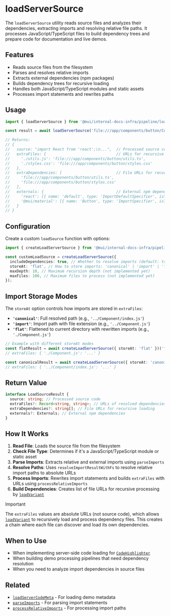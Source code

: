 # loadServerSource

The `loadServerSource` utility reads source files and analyzes their dependencies, extracting imports and resolving relative file paths. It processes JavaScript/TypeScript files to build dependency trees and prepare code for documentation and live demos.

## Features

- Reads source files from the filesystem
- Parses and resolves relative imports
- Extracts external dependencies (npm packages)
- Builds dependency trees for recursive loading
- Handles both JavaScript/TypeScript modules and static assets
- Processes import statements and rewrites paths

## Usage

```ts
import { loadServerSource } from '@mui/internal-docs-infra/pipeline/loadServerSource';

const result = await loadServerSource('file:///app/components/button/Component.tsx');

// Returns:
// {
//   source: "import React from 'react';\n...",  // Processed source code
//   extraFiles: {                               // URLs for recursive loading
//     './utils.js': 'file:///app/components/button/utils.ts',
//     './styles.css': 'file:///app/components/button/styles.css'
//   },
//   extraDependencies: [                        // File URLs for recursive loading
//     'file:///app/components/button/utils.ts',
//     'file:///app/components/button/styles.css'
//   ],
//   externals: {                                // External npm dependencies
//     'react': [{ name: 'default', type: 'ImportDefaultSpecifier', isType: false }],
//     '@mui/material': [{ name: 'Button', type: 'ImportSpecifier', isType: false }]
//   }
// }
```

## Configuration

Create a custom `loadSource` function with options:

```ts
import { createLoadServerSource } from '@mui/internal-docs-infra/pipeline/loadServerSource';

const customLoadSource = createLoadServerSource({
  includeDependencies: true, // Whether to resolve imports (default: true)
  storeAt: 'flat', // How to store imports: 'canonical' | 'import' | 'flat'
  maxDepth: 10, // Maximum recursion depth (not implemented yet)
  maxFiles: 100, // Maximum files to process (not implemented yet)
});
```

## Import Storage Modes

The `storeAt` option controls how imports are stored in `extraFiles`:

- **`'canonical'`**: Full resolved path (e.g., `'../Component/index.js'`)
- **`'import'`**: Import path with file extension (e.g., `'../Component.js'`)
- **`'flat'`**: Flattened to current directory with rewritten imports (e.g., `'./Component.js'`)

```ts
// Example with different storeAt modes
const flatResult = await createLoadServerSource({ storeAt: 'flat' })('file:///demo.tsx');
// extraFiles: { './Component.js': '...' }

const canonicalResult = await createLoadServerSource({ storeAt: 'canonical' })('file:///demo.tsx');
// extraFiles: { '../Component/index.js': '...' }
```

## Return Value

```ts
interface LoadSourceResult {
  source: string; // Processed source code
  extraFiles?: Record<string, string>; // URLs of resolved dependencies
  extraDependencies?: string[]; // File URLs for recursive loading
  externals?: Externals; // External npm dependencies
}
```

## How It Works

1. **Read File**: Loads the source file from the filesystem
2. **Check File Type**: Determines if it's a JavaScript/TypeScript module or static asset
3. **Parse Imports**: Extracts relative and external imports using `parseImports`
4. **Resolve Paths**: Uses `resolveImportResultWithFs` to resolve relative import paths to absolute URLs
5. **Process Imports**: Rewrites import statements and builds `extraFiles` with URLs using `processRelativeImports`
6. **Build Dependencies**: Creates list of file URLs for recursive processing by [`loadVariant`](../load-variant/page.mdx)

> [!IMPORTANT]
> The `extraFiles` values are absolute URLs (not source code), which allows [`loadVariant`](../load-variant/page.mdx) to recursively load and process dependency files. This creates a chain where each file can discover and load its own dependencies.

## When to Use

- When implementing server-side code loading for [`CodeHighlighter`](../../components/code-highlighter/page.mdx)
- When building demo processing pipelines that need dependency resolution
- When you need to analyze import dependencies in source files

## Related

- [`loadServerCodeMeta`](../load-server-code-meta/page.mdx) - For loading demo metadata
- [`parseImports`](../parse-imports/page.mdx) - For parsing import statements
- [`processRelativeImports`](../process-relative-imports/page.mdx) - For processing import paths
